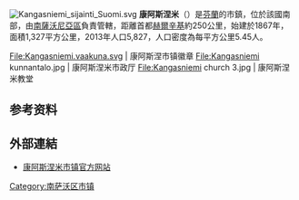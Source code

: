 {{Unreferenced|time=2021-08-15T08:14:12+00:00}}
[[File:Kangasniemi_sijainti_Suomi.svg|thumb]]
'''康阿斯涅米'''（{{lang-fi|Kangasniemi}}）是[[芬蘭|芬蘭]]的市鎮，位於該國南部，由[[南薩沃尼亞區|南薩沃尼亞區]]負責管轄，距離首都[[赫爾辛基|赫爾辛基]]約250公里，始建於1867年，面積1,327平方公里，2013年人口5,827，人口密度為每平方公里5.45人。

<gallery mode=packed heights=130px>
File:Kangasniemi.vaakuna.svg | 康阿斯涅市镇徽章
File:Kangasniemi kunnantalo.jpg | 康阿斯涅米市政厅
File:Kangasniemi church 3.jpg | 康阿斯涅米教堂
</gallery>

== 参考资料 ==
{{reflist}}

==外部連結==
{{commonscat|Kangasniemi}}
*[http://www.kangasniemi.fi/ 康阿斯涅米市镇官方网站] {{Wayback|url=http://www.kangasniemi.fi/ |date=20210324185025 }}

[[Category:南萨沃区市镇|Category:南萨沃区市镇]]

{{Finland-geo-stub}}